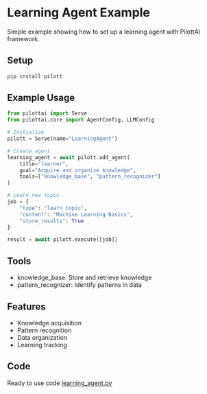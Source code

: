 # Learning Agent Example

Simple example showing how to set up a learning agent with PilottAI framework.

## Setup

```bash
pip install pilott
```

## Example Usage

```python
from pilottai import Serve
from pilottai.core import AgentConfig, LLMConfig

# Initialize
pilott = Serve(name="LearningAgent")

# Create agent
learning_agent = await pilott.add_agent(
    title="learner",
    goal="Acquire and organize knowledge",
    tools=["knowledge_base", "pattern_recognizer"]
)

# Learn new topic
job = {
    "type": "learn_topic",
    "content": "Machine Learning Basics",
    "store_results": True
}

result = await pilott.execute([job])
```

## Tools

- knowledge_base: Store and retrieve knowledge
- pattern_recognizer: Identify patterns in data

## Features

- Knowledge acquisition
- Pattern recognition
- Data organization
- Learning tracking

## Code

Ready to use code [learning_agent.py](../../pilott/agents/learning_agent.py)

